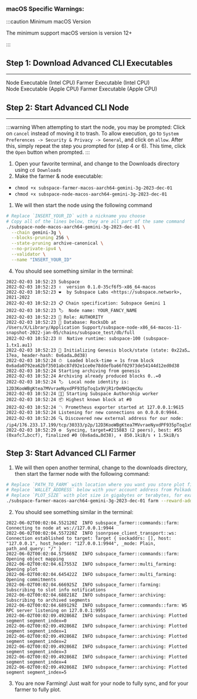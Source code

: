 
### macOS Specific Warnings:
:::caution Minimum macOS Version

  The minimum support macOS version is version 12+

:::

## Step 1: Download Advanced CLI Executables
---

<div className={`${styles.buttons} ${styles.flexContainer}`}>
  <Link
    className="button button--secondary"
    to="https://github.com/subspace/subspace/releases/download/gemini-3g-2023-dec-01/subspace-node-macos-x86_64-gemini-3g-2023-dec-01.zip"
    style={{ display: 'flex', flexDirection: 'column', alignItems: 'center', justifyContent: 'center', textAlign: 'center', padding: '10px' }}>
    <span style={{ fontSize: '20px' }}>Node Executable</span>
    <span style={{ fontSize: '14px' }}>(Intel CPU)</span>
  </Link>
  <Link
    className="button button--secondary"
    to="https://github.com/subspace/subspace/releases/download/gemini-3g-2023-dec-01/subspace-farmer-macos-x86_64-gemini-3g-2023-dec-01.zip"
    style={{ display: 'flex', flexDirection: 'column', alignItems: 'center', justifyContent: 'center', textAlign: 'center', padding: '10px' }}>
    <span style={{ fontSize: '20px' }}>Farmer Executable</span>
    <span style={{ fontSize: '14px' }}>(Intel CPU)</span>
  </Link>
</div>
 
<div className={`${styles.buttons} ${styles.flexContainer}`}>
  <Link
    className="button button--secondary"
    to="https://github.com/subspace/subspace/releases/download/gemini-3g-2023-dec-01/subspace-node-macos-aarch64-gemini-3g-2023-dec-01.zip"
    style={{ display: 'flex', flexDirection: 'column', alignItems: 'center', justifyContent: 'center', textAlign: 'center', padding: '10px' }}>
    <span style={{ fontSize: '20px' }}>Node Executable</span>
    <span style={{ fontSize: '14px' }}>(Apple CPU)</span>
  </Link>
  <Link
    className="button button--secondary"
    to="https://github.com/subspace/subspace/releases/download/gemini-3g-2023-dec-01/subspace-farmer-macos-aarch64-gemini-3g-2023-dec-01.zip"
    style={{ display: 'flex', flexDirection: 'column', alignItems: 'center', justifyContent: 'center', textAlign: 'center', padding: '10px' }}>
    <span style={{ fontSize: '20px' }}>Farmer Executable</span>
    <span style={{ fontSize: '14px' }}>(Apple CPU)</span>
  </Link>
</div>

## Step 2: Start Advanced CLI Node
---

:::warning
When attempting to start the node, you may be prompted: Click on `cancel` instead of moving it to trash.
To allow execution, go to `System Preferences -> Security & Privacy -> General`, and click on `allow`.
After this, simply repeat the step you prompted for (step 4 or 6). This time, click the `Open` button when prompted.
:::

1. Open your favorite terminal, and change to the Downloads directory using `cd Downloads`
2. Make the farmer & node executable:
- `chmod +x subspace-farmer-macos-aarch64-gemini-3g-2023-dec-01`
- `chmod +x subspace-node-macos-aarch64-gemini-3g-2023-dec-01`
1. We will then start the node using the following command

```bash
# Replace `INSERT_YOUR_ID` with a nickname you choose
# Copy all of the lines below, they are all part of the same command
./subspace-node-macos-aarch64-gemini-3g-2023-dec-01 \
  --chain gemini-3g \
  --blocks-pruning 256 \
  --state-pruning archive-canonical \
  --no-private-ipv4 \
  --validator \
  --name "INSERT_YOUR_ID"
```

4. You should see something similar in the terminal:
```text
2022-02-03 10:52:23 Subspace
2022-02-03 10:52:23 ✌️  version 0.1.0-35cf6f5-x86_64-macos
2022-02-03 10:52:23 ❤️  by Subspace Labs <https://subspace.network>, 2021-2022
2022-02-03 10:52:23 📋 Chain specification: Subspace Gemini 1
2022-02-03 10:52:23 🏷  Node name: YOUR_FANCY_NAME
2022-02-03 10:52:23 👤 Role: AUTHORITY
2022-02-03 10:52:23 💾 Database: RocksDb at /Users/X/Library/Application Support/subspace-node-x86_64-macos-11-snapshot-2022-jan-05/chains/subspace_test/db/full
2022-02-03 10:52:23 ⛓  Native runtime: subspace-100 (subspace-1.tx1.au1)
2022-02-03 10:52:23 🔨 Initializing Genesis block/state (state: 0x22a5…17ea, header-hash: 0x6ada…0d38)
2022-02-03 10:52:24 ⏱  Loaded block-time = 1s from block 0x6ada0792ea62bf3501abc87d92e1ce0e78ddefba66f02973de54144d12ed0d38
2022-02-03 10:52:24 Starting archiving from genesis
2022-02-03 10:52:24 Archiving already produced blocks 0..=0
2022-02-03 10:52:24 🏷  Local node identity is: 12D3KooWBgKtea7MVvraeNyxdPF935pToq1x9VjR1rDeNH1qecXu
2022-02-03 10:52:24 🧑‍🌾 Starting Subspace Authorship worker
2022-02-03 10:52:24 📦 Highest known block at #0
2022-02-03 10:52:24 〽️ Prometheus exporter started at 127.0.0.1:9615
2022-02-03 10:52:24 Listening for new connections on 0.0.0.0:9944.
2022-02-03 10:52:26 🔍 Discovered new external address for our node: /ip4/176.233.17.199/tcp/30333/p2p/12D3KooWBgKtea7MVvraeNyxdPF935pToq1x9VjR1rDeNH1qecXu
2022-02-03 10:52:29 ⚙️  Syncing, target=#215883 (2 peers), best: #55 (0xafc7…bccf), finalized #0 (0x6ada…0d38), ⬇ 850.1kiB/s ⬆ 1.5kiB/s
```

## Step 3: Start Advanced CLI Farmer


1. We will then open another terminal, change to the downloads directory, then start the farmer node with the following command:
  ```bash
  # Replace `PATH_TO_FARM` with location where you want you store plot files
  # Replace `WALLET_ADDRESS` below with your account address from Polkadot.js wallet
  # Replace `PLOT_SIZE` with plot size in gigabytes or terabytes, for example 100G or 2T (but leave at least 60G of disk space for node and some for OS)
  ./subspace-farmer-macos-aarch64-gemini-3g-2023-dec-01 farm --reward-address WALLET_ADDRESS path=PATH_TO_FARM,size=PLOT_SIZE
```

2. You should see something similar in the terminal:
```text
2022-06-02T00:02:04.552120Z  INFO subspace_farmer::commands::farm: Connecting to node at ws://127.0.0.1:9944
2022-06-02T00:02:04.557220Z  INFO jsonrpsee_client_transport::ws: Connection established to target: Target { sockaddrs: [], host: "127.0.0.1", host_header: "127.0.0.1:9944", _mode: Plain, path_and_query: "/" }
2022-06-02T00:02:04.575669Z  INFO subspace_farmer::commands::farm: Opening object mapping
2022-06-02T00:02:04.617553Z  INFO subspace_farmer::multi_farming: Opening plot
2022-06-02T00:02:04.645422Z  INFO subspace_farmer::multi_farming: Opening commitments
2022-06-02T00:02:04.666925Z  INFO subspace_farmer::farming: Subscribing to slot info notifications
2022-06-02T00:02:04.688218Z  INFO subspace_farmer::archiving: Subscribing to archived segments
2022-06-02T00:02:04.689129Z  INFO subspace_farmer::commands::farm: WS RPC server listening on 127.0.0.1:9955
2022-06-02T00:02:09.492868Z  INFO subspace_farmer::archiving: Plotted segment segment_index=0
2022-06-02T00:02:09.492868Z  INFO subspace_farmer::archiving: Plotted segment segment_index=1
2022-06-02T00:02:09.492868Z  INFO subspace_farmer::archiving: Plotted segment segment_index=2
2022-06-02T00:02:09.492868Z  INFO subspace_farmer::archiving: Plotted segment segment_index=3
2022-06-02T00:02:09.492868Z  INFO subspace_farmer::archiving: Plotted segment segment_index=4
2022-06-02T00:02:09.492868Z  INFO subspace_farmer::archiving: Plotted segment segment_index=5
```

3. You are now Farming! Just wait for your node to fully sync, and for your farmer to fully plot.
